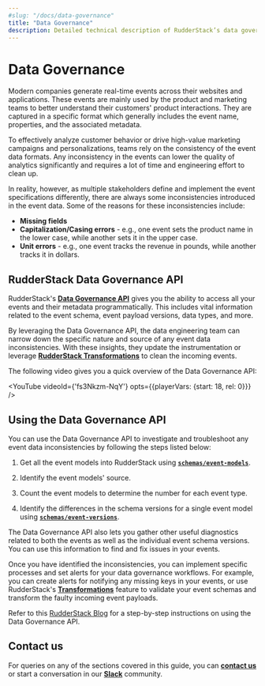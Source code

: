 ```yaml
---
#slug: "/docs/data-governance"
title: "Data Governance"
description: Detailed technical description of RudderStack’s data governance feature to access your events and fix any inconsistencies programmatically.
---
```


# Data Governance

Modern companies generate real-time events across their websites and applications. These events are mainly used by the product and marketing teams to better understand their customers' product interactions. They are captured in a specific format which generally includes the event name, properties, and the associated metadata.

To effectively analyze customer behavior or drive high-value marketing campaigns and personalizations, teams rely on the consistency of the event data formats. Any inconsistency in the events can lower the quality of analytics significantly and requires a lot of time and engineering effort to clean up.

In reality, however, as multiple stakeholders define and implement the event specifications differently, there are always some inconsistencies introduced in the event data. Some of the reasons for these inconsistencies include:

- **Missing fields**
- **Capitalization/Casing errors** - e.g., one event sets the product name in the lower case, while another sets it in the upper case.
- **Unit errors** - e.g., one event tracks the revenue in pounds, while another tracks it in dollars.

## RudderStack Data Governance API

RudderStack's [**Data Governance API**](https://rudderstack.com/docs/data-governance/rudderstack-data-governance-api/) gives you the ability to access all your events and their metadata programmatically. This includes vital information related to the event schema, event payload versions, data types, and more.

By leveraging the Data Governance API, the data engineering team can narrow down the specific nature and source of any event data inconsistencies. With these insights, they update the instrumentation or leverage [**RudderStack Transformations**](https://rudderstack.com/docs/transformations) to clean the incoming events.

The following video gives you a quick overview of the Data Governance API:

<!--https://www.youtube.com/watch?v=fs3Nkzm-NqY&t=18s&ab_channel=RudderStack-->

<YouTube
  videoId={'fs3Nkzm-NqY'}
  opts={{playerVars: {start: 18, rel: 0}}}
/>

## Using the Data Governance API

You can use the Data Governance API to investigate and troubleshoot any event data inconsistencies by following the steps listed below:

1. Get all the event models into RudderStack using [**`schemas/event-models`**](https://rudderstack.com/docs/data-governance/rudderstack-data-governance-api/#schemas-event-models).

2. Identify the event models' source.

3. Count the event models to determine the number for each event type.

4. Identify the differences in the schema versions for a single event model using [**`schemas/event-versions`**](https://rudderstack.com/docs/data-governance/rudderstack-data-governance-api/#schemas-event-versions).

<div class="successBlock">

  The Data Governance API also lets you gather other useful diagnostics related to both the events as well as the individual event schema versions. You can use this information to find and fix issues in your events.
</div>

Once you have identified the inconsistencies, you can implement specific processes and set alerts for your data governance workflows. For example, you can create alerts for notifying any missing keys in your events, or use RudderStack's [**Transformations**](https://www.rudderstack.com/docs/transformations/) feature to validate your event schemas and transform the faulty incoming event payloads.

<div class="infoBlock">

Refer to this <a href="https://rudderstack.com/blog/rudderstacks-data-governance-api">RudderStack Blog</a> for a step-by-step instructions on using the Data Governance API.
</div>

## Contact us

For queries on any of the sections covered in this guide, you can [**contact us**](mailto:%20docs@rudderstack.com) or start a conversation in our [**Slack**](https://rudderstack.com/join-rudderstack-slack-community) community.
